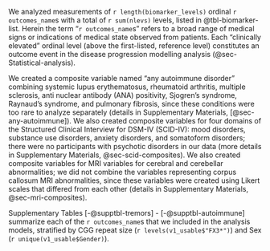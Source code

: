 
We analyzed measurements of 
`r length(biomarker_levels)` ordinal `r outcomes_name`s
with a total of `r sum(nlevs)` levels, 
listed in @tbl-biomarker-list.
Herein the term "`r outcomes_name`s" refers to 
a broad range of medical signs 
or indications of medical state 
observed from patients.
Each "clinically elevated" ordinal level 
(above the first-listed, reference level) 
constitutes an outcome event 
in the disease progression modelling analysis 
(@sec-Statistical-analysis).

We created a composite variable named "any autoimmune disorder" combining
systemic lupus erythematosus, 
rheumatoid arthritis, 
multiple sclerosis, 
anti nuclear antibody (ANA) positivity, 
Sjogren's syndrome, 
Raynaud's syndrome, 
and pulmonary fibrosis, 
since these conditions were too rare to analyze separately
(details in Supplementary Materials, [@sec-any-autoimmune]).
We also created composite variables for four domains of 
the Structured Clinical Interview for DSM-IV (SCID-IV):
mood disorders, 
substance use disorders, 
anxiety disorders, and 
somatoform disorders;
there were no participants with psychotic disorders in our data
(more details in Supplementary Materials, @sec-scid-composites).
We also created composite variables for 
MRI variables for cerebral and cerebellar abnormalities;
we did not combine the variables representing 
corpus callosum MRI abnormalities,
since these variables were created using Likert scales that differed from each other
(details in Supplementary Materials, @sec-mri-composites).

Supplementary Tables [-@supptbl-tremors] - [-@supptbl-autoimmune] 
summarize each of the `r outcomes_name`s that we included in the analysis models, 
stratified by 
CGG repeat size (`r levels(v1_usable$"FX3*")`) 
and 
Sex (`r unique(v1_usable$Gender)`).
